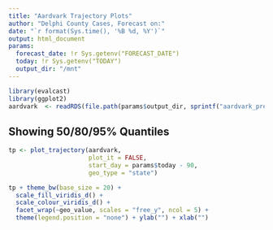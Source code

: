 ```yaml
---
title: "Aardvark Trajectory Plots"
author: "Delphi County Cases, Forecast on:"
date: "`r format(Sys.time(), '%B %d, %Y')`"
output: html_document
params:
  forecast_date: !r Sys.getenv("FORECAST_DATE")
  today: !r Sys.getenv("TODAY")
  output_dir: "/mnt"
---
```


```r
library(evalcast)
library(ggplot2)
aardvark  <- readRDS(file.path(params$output_dir, sprintf("aardvark_predictions_for_%s.RDS", params$forecast_date)))
```

## Showing 50/80/95% Quantiles

```r
tp <- plot_trajectory(aardvark, 
                      plot_it = FALSE, 
                      start_day = params$today - 90,
                      geo_type = "state")

tp + theme_bw(base_size = 20) + 
  scale_fill_viridis_d() + 
  scale_colour_viridis_d() +
  facet_wrap(~geo_value, scales = "free_y", ncol = 5) +
  theme(legend.position = "none") + ylab("") + xlab("")
```

